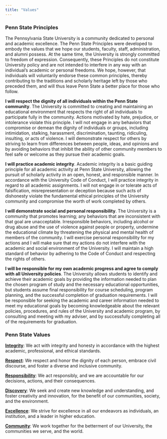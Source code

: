 ```yaml
---
title: "Values"
---
```


### Penn State Principles

The Pennsylvania State University is a community dedicated to personal and academic excellence. The Penn State Principles were developed to embody the values that we
hope our students, faculty, staff, administration, and alumni possess. At the same time, the University is strongly committed to freedom of expression. Consequently, these Principles do not constitute University policy and are not intended to interfere in any way with an individual's academic or personal freedoms. We hope, however, that
individuals will voluntarily endorse these common principles, thereby contributing to the traditions and scholarly heritage left by those who preceded them, and will thus
leave Penn State a better place for those who follow.
 
**I will respect the dignity of all individuals within the Penn State community**. The University is committed to creating and maintaining an educational environment that
respects the right of all individuals to participate fully in the community. Actions motivated by hate, prejudice, or intolerance violate this principle. I will not engage in any behaviors that compromise or demean the dignity of individuals or groups, including intimidation, stalking, harassment, discrimination, taunting, ridiculing, insulting, or acts of violence. I will demonstrate respect for others by striving to learn from differences between people, ideas, and opinions and by avoiding behaviors that inhibit the ability of other community members to feel safe or welcome as they pursue their academic goals.
 
**I will practice academic integrity**. Academic integrity is a basic guiding principle for all academic activity at Penn State University, allowing the pursuit of scholarly activity in an open, honest, and responsible manner. In accordance with the University Code of Conduct, I will practice integrity in regard to all academic assignments. I will not engage in or tolerate acts of falsification, misrepresentation or deception because such acts of dishonesty violate the fundamental ethical principles of the University 
community and compromise the worth of work completed by others.
 
**I will demonstrate social and personal responsibility**. The University is a community that promotes learning; any behaviors that are inconsistent with that goal are
unacceptable. Irresponsible behaviors, including alcohol or drug abuse and the use of violence against people or property, undermine the educational climate by 
threatening the physical and mental health of members of the community. I will exercise personal responsibility for my actions and I will make sure that my actions do not 
interfere with the academic and social environment of the University. I will maintain a high standard of behavior by adhering to the Code of Conduct and respecting the 
rights of others.
 
**I will be responsible for my own academic progress and agree to comply with all University policies**. The University allows students to identify and achieve their academic goals by providing the information needed to plan the chosen program of study and the necessary educational opportunities, but students assume final responsibility for course scheduling, program planning, and the successful completion of graduation requirements. I will be responsible for seeking the academic and career information 
needed to meet my educational goals by becoming knowledgeable about the relevant policies, procedures, and rules of the University and academic program, by consulting 
and meeting with my adviser, and by successfully completing all of the requirements for graduation.
 
### Penn State Values

[**Integrity**](http://universityethics.psu.edu/examples-action#integrityexamples): We act with integrity and honesty in accordance with the highest academic, professional, and ethical standards.
 
[**Respect**](http://universityethics.psu.edu/examples-action#respectexamples): We respect and honor the dignity of each person, embrace civil discourse, and foster a diverse and inclusive community.
 
[**Responsibility**](http://universityethics.psu.edu/examples-action#responsibilityexamples): We act responsibly, and we are accountable for our decisions, actions, and their consequences.
 
[**Discovery**](http://universityethics.psu.edu/examples-action#discoveryexamples): We seek and create new knowledge and understanding, and foster creativity and innovation, for the benefit of our communities, society, and the environment.
 
[**Excellence**](http://universityethics.psu.edu/examples-action#excellenceexamples): We strive for excellence in all our endeavors as individuals, an institution, and a leader in higher education.
 
[**Community**](http://universityethics.psu.edu/examples-action#communityexamples): We work together for the betterment of our University, the communities we serve, and the world.